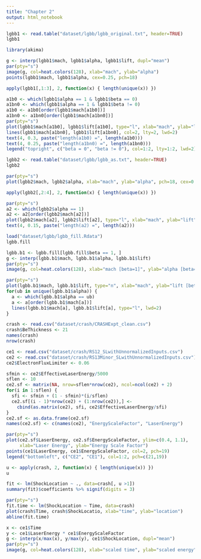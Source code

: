 ```yaml
---
title: "Chapter 2"
output: html_notebook
---
```


```r
lgbb1 <- read.table("dataset/lgbb/lgbb_original.txt", header=TRUE)
lgbb1
```
```r
library(akima)
```

```r
g <- interp(lgbb1$mach, lgbb1$alpha, lgbb1$lift, dupl="mean")
par(pty="s")
image(g, col=heat.colors(128), xlab="mach", ylab="alpha")
points(lgbb1$mach, lgbb1$alpha, cex=0.25, pch=18)
```

```r
apply(lgbb1[,1:3], 2, function(x) { length(unique(x)) })
```

```r
a1b0 <- which(lgbb1$alpha == 1 & lgbb1$beta == 0)
a1bn0 <- which(lgbb1$alpha == 1 & lgbb1$beta != 0)
a1b0 <- a1b0[order(lgbb1$mach[a1b0])]
a1bn0 <- a1bn0[order(lgbb1$mach[a1bn0])]
par(pty="s")
plot(lgbb1$mach[a1b0], lgbb1$lift[a1b0], type="l", xlab="mach", ylab="lift", ylim=range(lgbb1$lift[c(a1b0, a1bn0)]), lwd=2)
lines(lgbb1$mach[a1bn0], lgbb1$lift[a1bn0], col=2, lty=2, lwd=2)
text(4, 0.3, paste("length(a1b0) =", length(a1b0)))
text(4, 0.25, paste("length(a1bn0) =", length(a1bn0)))
legend("topright", c("beta = 0", "beta != 0"), col=1:2, lty=1:2, lwd=2)
```

```r
lgbb2 <- read.table("dataset/lgbb/lgbb_as.txt", header=TRUE)
lgbb2
```
```r
par(pty="s")
plot(lgbb2$mach, lgbb2$alpha, xlab="mach", ylab="alpha", pch=18, cex=0.5)
```

```r
apply(lgbb2[,2:4], 2, function(x) { length(unique(x)) })
```

```r
par(pty="s")
a2 <- which(lgbb2$alpha == 1)
a2 <- a2[order(lgbb2$mach[a2])]
plot(lgbb2$mach[a2], lgbb2$lift[a2], type="l", xlab="mach", ylab="lift", lwd=2)
text(4, 0.15, paste("length(a2) =", length(a2)))
```

```r
load("dataset/lgbb/lgbb_fill.Rdata")
lgbb.fill
```
```r
lgbb.b1 <- lgbb.fill[lgbb.fill$beta == 1, ]
g <- interp(lgbb.b1$mach, lgbb.b1$alpha, lgbb.b1$lift)
par(pty="s")
image(g, col=heat.colors(128), xlab="mach [beta=1]", ylab="alpha [beta=1]")
```

```r
par(pty="s")
plot(lgbb.b1$mach, lgbb.b1$lift, type="n", xlab="mach", ylab="lift [beta=1]")
for(ub in unique(lgbb.b1$alpha)) {
  a <- which(lgbb.b1$alpha == ub)
  a <- a[order(lgbb.b1$mach[a])]
  lines(lgbb.b1$mach[a], lgbb.b1$lift[a], type="l", lwd=2)
}
```

```r
crash <- read.csv("dataset/crash/CRASHExpt_clean.csv")
crash$BeThickness <- 21
names(crash)
nrow(crash)
```

```r
ce1 <- read.csv("dataset/crash/RS12_SLwithUnnormalizedInputs.csv")
ce2 <- read.csv("dataset/crash/RS13Minor_SLwithUnnormalizedInputs.csv")
ce2$ElectronFluxLimiter <- 0.06
```

```r
sfmin <- ce2$EffectiveLaserEnergy/5000
sflen <- 10
ce2.sf <- matrix(NA, nrow=sflen*nrow(ce2), ncol=ncol(ce2) + 2)
for(i in 1:sflen) {
  sfi <- sfmin + (1 - sfmin)*(i/sflen)
  ce2.sf[(i - 1)*nrow(ce2) + (1:nrow(ce2)),] <-
    cbind(as.matrix(ce2), sfi, ce2$EffectiveLaserEnergy/sfi)
}
ce2.sf <- as.data.frame(ce2.sf)
names(ce2.sf) <- c(names(ce2), "EnergyScaleFactor", "LaserEnergy")
```

```r
par(pty="s")
plot(ce2.sf$LaserEnergy, ce2.sf$EnergyScaleFactor, ylim=c(0.4, 1.1), 
     xlab="Laser Energy", ylab="Energy Scale Factor")
points(ce1$LaserEnergy, ce1$EnergyScaleFactor, col=2, pch=19)
legend("bottomleft", c("CE2", "CE1"), col=1:2, pch=c(21,19))
```

```r
u <- apply(crash, 2, function(x) { length(unique(x)) })
u
```

```r
fit <- lm(ShockLocation ~ ., data=crash[, u >1])
summary(fit)$coefficients %>% signif(digits = 3)
```

```r
par(pty="s")
fit.time <- lm(ShockLocation ~ Time, data=crash)
plot(crash$Time, crash$ShockLocatio, xlab="time", ylab="location")
abline(fit.time)
```

```r
x <- ce1$Time
y <- ce1$LaserEnergy * ce1$EnergyScaleFactor
g <- interp(x/max(x), y/max(y), ce1$ShockLocation, dupl="mean")
par(pty="s")
image(g, col=heat.colors(128), xlab="scaled time", ylab="scaled energy")
```











































